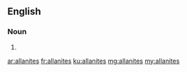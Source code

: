==English==

===Noun===
{{head|en}}

# {{plural of|allanite}}

[[ar:allanites]]
[[fr:allanites]]
[[ku:allanites]]
[[mg:allanites]]
[[my:allanites]]